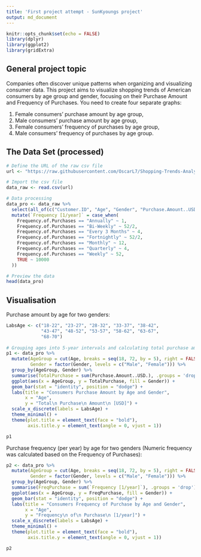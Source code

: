 ```yaml
---
title: 'First project attempt - SunKyoungs project'
output: md_document
---
```


```r
knitr::opts_chunk$set(echo = FALSE)
library(dplyr)
library(ggplot2)
library(gridExtra)
```
## General project topic

Companies often discover unique patterns when organizing and visualizing consumer data. This project aims to visualize shopping trends of American consumers by age group and gender, focusing on their Purchase Amount and Frequency of Purchases. You need to create four separate graphs:

  1. Female consumers’ purchase amount by age group,
  2. Male consumers’ purchase amount by age group,
  3. Female consumers’ frequency of purchases by age group,
  4. Male consumers’ frequency of purchases by age group.

## The Data Set (processed)
```r
# Define the URL of the raw csv file
url <- "https://raw.githubusercontent.com/OscarL7/Shopping-Trends-Analysis/main/shopping_trends_updated.csv"

# Import the csv file 
data_raw <- read.csv(url)

# Data processing
data_pro <- data_raw %>%
  select(all_of(c("Customer.ID", "Age", "Gender", "Purchase.Amount..USD.", "Frequency.of.Purchases"))) %>%
  mutate(`Frequency [1/year]` = case_when(
    Frequency.of.Purchases == "Annually" ~ 1,
    Frequency.of.Purchases == "Bi-Weekly" ~ 52/2,
    Frequency.of.Purchases == "Every 3 Months" ~ 4,
    Frequency.of.Purchases == "Fortnightly" ~ 52/2,
    Frequency.of.Purchases == "Monthly" ~ 12,
    Frequency.of.Purchases == "Quarterly" ~ 4,
    Frequency.of.Purchases == "Weekly" ~ 52,
    TRUE ~ 10000
  ))

# Preview the data
head(data_pro)
```

## Visualisation

Purchase amount by age for two genders:

```r
LabsAge <- c("18-22", "23-27", "28-32", "33-37", "38-42",
             "43-47", "48-52", "53-57", "58-62", "63-67",
             "68-70")
  
# Grouping ages into 5-year intervals and calculating total purchase amount by age group and gender
p1 <- data_pro %>%
  mutate(AgeGroup = cut(Age, breaks = seq(18, 72, by = 5), right = FALSE),
         Gender = factor(Gender, levels = c("Male", "Female"))) %>%
  group_by(AgeGroup, Gender) %>%
  summarise(TotalPurchase = sum(Purchase.Amount..USD.), .groups = 'drop') %>%
  ggplot(aes(x = AgeGroup, y = TotalPurchase, fill = Gender)) +
  geom_bar(stat = "identity", position = "dodge") +
  labs(title = "Consumers Purchase Amount by Age and Gender",
       x = "Age",
       y = "Total\n Purchase\n Amount\n [USD]") +
  scale_x_discrete(labels = LabsAge) +
  theme_minimal() +
  theme(plot.title = element_text(face = "bold"),
        axis.title.y = element_text(angle = 0, vjust = 1)) 

p1
```

Purchase frequency (per year) by age for two genders (Numeric frequency was calculated based on the Frequency of Purchases):
```r
p2 <- data_pro %>%
  mutate(AgeGroup = cut(Age, breaks = seq(18, 72, by = 5), right = FALSE),
         Gender = factor(Gender, levels = c("Male", "Female"))) %>%
  group_by(AgeGroup, Gender) %>%
  summarise(FreqPurchase = sum(`Frequency [1/year]`), .groups = 'drop') %>%
  ggplot(aes(x = AgeGroup, y = FreqPurchase, fill = Gender)) +
  geom_bar(stat = "identity", position = "dodge") +
  labs(title = "Consumers Frequency of Purchase by Age and Gender",
       x = "Age",
       y = "Frequency\n of\n Purchase\n [1/year]") +
  scale_x_discrete(labels = LabsAge) +
  theme_minimal() +
  theme(plot.title = element_text(face = "bold"),
        axis.title.y = element_text(angle = 0, vjust = 1)) 

p2


```